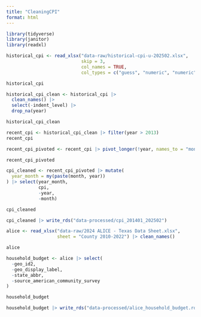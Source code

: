 ```yaml
---
title: "CleaningCPI"
format: html
---
```


```r
library(tidyverse)
library(janitor)
library(readxl)
```

```r
historical_cpi <- read_xlsx("data-raw/historical-cpi-u-202502.xlsx", 
                            skip = 3, 
                            col_names = TRUE,
                            col_types = c("guess", "numeric", "numeric", "numeric", "numeric", "numeric", "numeric", "numeric", "numeric", "numeric", "numeric", "numeric", "numeric", "numeric"))

historical_cpi
```

```r
historical_cpi_clean <- historical_cpi |> 
  clean_names() |> 
  select(-indent_level) |> 
  drop_na(year)

historical_cpi_clean
```

```r
recent_cpi <- historical_cpi_clean |> filter(year > 2013)
recent_cpi
```

```r
recent_cpi_pivoted <- recent_cpi |> pivot_longer(!year, names_to = "month", values_to = "cpi")

recent_cpi_pivoted
```

```r
cpi_cleaned <- recent_cpi_pivoted |> mutate(
  year_month = my(paste(month, year))
) |> select(year_month,
            cpi,
            -year,
            -month)

cpi_cleaned
```

```r
cpi_cleaned |> write_rds("data-processed/cpi_201401_202502")
```

```r
alice <- read_xlsx("data-raw/2024 ALICE - Texas Data Sheet.xlsx",
                   sheet = "County 2010-2022") |> clean_names()

alice 
```

```r
household_budget <- alice |> select(
  -geo_id2,
  -geo_display_label,
  -state_abbr,
  -source_american_community_survey
)

household_budget
```

```r
household_budget |> write_rds("data-processed/alice_household_budget.rds")
```

